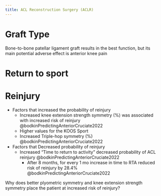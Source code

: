 ```yaml
---
title: ACL Reconstruction Surgery (ACLR)
---
```



# Graft Type

:::{.callout-note title="Notes from class"}
Bone-to-bone patellar ligament graft results in the best function, but its main potential adverse effect is anterior knee pain
:::



# Return to sport

# Reinjury

- Factors that increased the probability of reinjury
    - Increased knee extension strength symmetry (%) was associated with increased risk of reinjury @bodkinPredictingAnteriorCruciate2022
    - Higher values for the KOOS Sport
    - Increased Triple-hop symmetry (%) @bodkinPredictingAnteriorCruciate2022

- Factors that Decreased probability of reinjury
    - Increased "Time to return to activity" decreased probability of ACL reinjury @bodkinPredictingAnteriorCruciate2022
        - After 8 months, for every 1 mo increase in time to RTA reduced risk of reinjury by 28.4% @bodkinPredictingAnteriorCruciate2022 


Why does better plyometric symmetry and knee extension strength symmetry place the patient at increased risk of reinjury?

